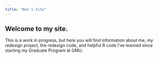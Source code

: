---
title: "Nat's Site"
---

## Welcome to my site. 



This is a work in progress, but here you will find information about me, my redesign project, the redesign code, and helpful R code I've learned since starting my Graduate Program at GMU.

